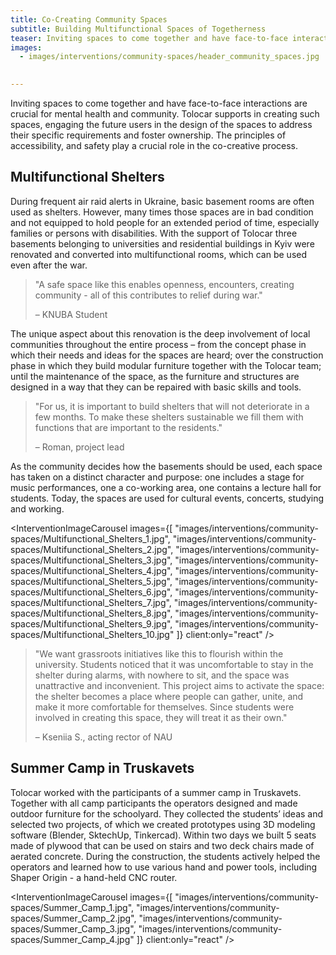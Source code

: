 ```yaml
---
title: Co-Creating Community Spaces
subtitle: Building Multifunctional Spaces of Togetherness
teaser: Inviting spaces to come together and have face-to-face interactions are crucial for mental health and community. Tolocar supports in creating such spaces, engaging the future users in the design of the spaces to address their specific requirements and foster ownership. The principles of accessibility, and safety play a crucial role in the co-creative process.
images:
  - images/interventions/community-spaces/header_community_spaces.jpg

  
---
```


Inviting spaces to come together and have face-to-face interactions are crucial for mental health and community. Tolocar supports in creating such spaces, engaging the future users in the design of the spaces to address their specific requirements and foster ownership. The principles of accessibility, and safety play a crucial role in the co-creative process. 

## Multifunctional Shelters
During frequent air raid alerts in Ukraine, basic basement rooms are often used as shelters. However, many times those spaces are in bad condition and not equipped to hold people for an extended period of time, especially families or persons with disabilities. With the support of Tolocar three basements belonging to universities and residential buildings in Kyiv were renovated and converted into multifunctional rooms, which can be used even after the war.

> "A safe space like this enables openness, encounters, creating community - all of this contributes to relief during war."
> 
> – KNUBA Student


The unique aspect about this renovation is the deep involvement of local communities throughout the entire process – from the concept phase in which their needs and ideas for the spaces are heard; over the construction phase in which they build modular furniture together with the Tolocar team; until the maintenance of the space, as the furniture and structures are designed in a way that they can be repaired with basic skills and tools.

> "For us, it is important to build shelters that will not deteriorate in a few months. To make these shelters sustainable we fill them with functions that are important to the residents."
> 
> – Roman, project lead

As the community decides how the basements should be used, each space has taken on a distinct character and purpose: one includes a stage for music performances, one a сo-working area, one contains a lecture hall for students. Today, the spaces are used for cultural events, concerts, studying and working.

<InterventionImageCarousel
  images={[
    "images/interventions/community-spaces/Multifunctional_Shelters_1.jpg",
    "images/interventions/community-spaces/Multifunctional_Shelters_2.jpg",
    "images/interventions/community-spaces/Multifunctional_Shelters_3.jpg",
    "images/interventions/community-spaces/Multifunctional_Shelters_4.jpg",
    "images/interventions/community-spaces/Multifunctional_Shelters_5.jpg",
    "images/interventions/community-spaces/Multifunctional_Shelters_6.jpg",
    "images/interventions/community-spaces/Multifunctional_Shelters_7.jpg",
    "images/interventions/community-spaces/Multifunctional_Shelters_8.jpg",
    "images/interventions/community-spaces/Multifunctional_Shelters_9.jpg",
    "images/interventions/community-spaces/Multifunctional_Shelters_10.jpg"
  ]}
  client:only="react"
/>


> "We want grassroots initiatives like this to flourish within the university. Students noticed that it was uncomfortable to stay in the shelter during alarms, with nowhere to sit, and the space was unattractive and inconvenient. This project aims to activate the space: the shelter becomes a place where people can gather, unite, and make it more comfortable for themselves. Since students were involved in creating this space, they will treat it as their own."
> 
> – Kseniia S., acting rector of NAU


## Summer Camp in Truskavets
Tolocar worked with the participants of a summer camp in Truskavets. Together with all camp participants the operators designed and made outdoor furniture for the schoolyard. They collected the students’ ideas and selected two projects, of which we created prototypes using 3D modeling software (Blender, SktechUp, Tinkercad). Within two days we built 5 seats made of plywood that can be used on stairs and two deck chairs made of aerated concrete. During the construction, the students actively helped the operators and learned how to use various hand and power tools, including Shaper Origin - a hand-held CNC router. 

<InterventionImageCarousel
  images={[
    "images/interventions/community-spaces/Summer_Camp_1.jpg",
    "images/interventions/community-spaces/Summer_Camp_2.jpg",
    "images/interventions/community-spaces/Summer_Camp_3.jpg",
    "images/interventions/community-spaces/Summer_Camp_4.jpg"
  ]}
  client:only="react"
/>

